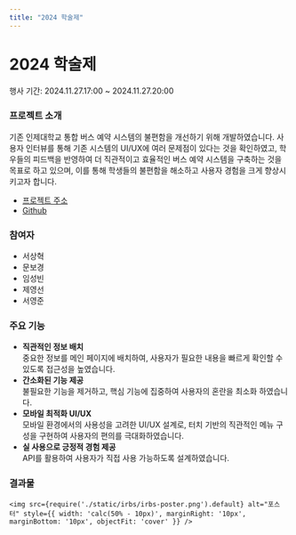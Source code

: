 ```yaml
---
title: "2024 학술제"
---
```




# 2024 학술제
행사 기간: 2024.11.27.17:00 ~ 2024.11.27.20:00

### 프로젝트 소개
기존 인제대학교 통합 버스 예약 시스템의 불편함을 개선하기 위해 개발하였습니다.
사용자 인터뷰를 통해 기존 시스템의 UI/UX에 여러 문제점이 있다는 것을 확인하였고,
학우들의 피드백을 반영하여 더 직관적이고 효율적인 버스 예약 시스템을 구축하는 것을 목표로 하고 있으며,
이를 통해 학생들의 불편함을 해소하고 사용자 경험을 크게 향상시키고자 합니다.

- [프로젝트 주소](https://inje-bus.vercel.app/Login)
- [Github](https://github.com/inje-megabrain/irBs)

### 참여자
- 서상혁    
- 문보경
- 임성빈
- 제영선
- 서영준

### 주요 기능
- <b>직관적인 정보 배치</b><br/>
    중요한 정보를 메인 페이지에 배치하여, 사용자가 필요한 내용을 빠르게 확인할 수 있도록 접근성을 높였습니다.
- <b>간소화된 기능 제공</b><br/>
    불필요한 기능을 제거하고, 핵심 기능에 집중하여 사용자의 혼란을 최소화 하였습니다.
- <b>모바일 최적화 UI/UX</b><br/>
    모바일 환경에서의 사용성을 고려한 UI/UX 설계로, 터치 기반의 직관적인 메뉴 구성을 구현하여 사용자의 편의를 극대화하였습니다.
- <b>실 사용으로 긍정적 경험 제공</b><br/>
    API를 활용하여 사용자가 직접 사용 가능하도록 설계하였습니다.

### 결과물
    <img src={require('./static/irbs/irbs-poster.png').default} alt="포스터" style={{ width: 'calc(50% - 10px)', marginRight: '10px', marginBottom: '10px', objectFit: 'cover' }} />